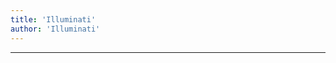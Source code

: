 ```yaml
---
title: 'Illuminati'
author: 'Illuminati'
---
```


---

<CharacterInfo
    name='Illuminati'
    image='/assets/icons/otom/wiki media/chars/Illuminati.png' 
    caption='por que você não vai jogar baseball?'
    icon='/assets/icons/otom/wiki media/icons/Illuminati.png'
    nickname="ill'"
    pronouns='ele/dele'
    species='?'
    voice='N/A'
    hobbies='N/A'
/>